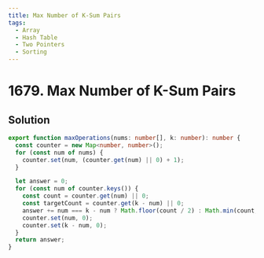 ```yaml
---
title: Max Number of K-Sum Pairs
tags:
  - Array
  - Hash Table
  - Two Pointers
  - Sorting
---
```


# 1679. Max Number of K-Sum Pairs

<Badges>
  <LevelBadge level="medium" />
  <TopicBadge name="Array" slug="array" />
  <TopicBadge name="Hash Table" slug="hash-table" />
  <TopicBadge name="Two Pointers" slug="two-pointers" />
  <TopicBadge name="Sorting" slug="sorting" />
</Badges>

## Solution

```typescript filename="solution.ts" copy
export function maxOperations(nums: number[], k: number): number {
  const counter = new Map<number, number>();
  for (const num of nums) {
    counter.set(num, (counter.get(num) || 0) + 1);
  }

  let answer = 0;
  for (const num of counter.keys()) {
    const count = counter.get(num) || 0;
    const targetCount = counter.get(k - num) || 0;
    answer += num === k - num ? Math.floor(count / 2) : Math.min(count, targetCount);
    counter.set(num, 0);
    counter.set(k - num, 0);
  }
  return answer;
}
```

<ProblemLink
  codingSite="leetcode"
  href="https://leetcode.com/problems/max-number-of-k-sum-pairs"
  title="Max Number of K-Sum Pairs"
/>
